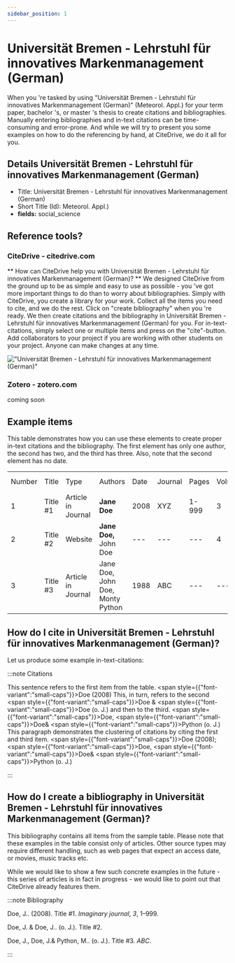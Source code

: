 ```yaml
---
sidebar_position: 1
---
```


# Universität Bremen - Lehrstuhl für innovatives Markenmanagement (German)

When you 're tasked by using "Universität Bremen - Lehrstuhl für innovatives Markenmanagement (German)" (Meteorol. Appl.) for your term paper, bachelor 's, or master 's thesis to create citations and bibliographies.
Manually entering bibliographies and in-text citations can be time-consuming and error-prone. And while we will try to present you some examples on how to do the referencing by hand, at CiteDrive, we do it all for you.

## Details  Universität Bremen - Lehrstuhl für innovatives Markenmanagement (German)
* Title: Universität Bremen - Lehrstuhl für innovatives Markenmanagement (German)
* Short Title (Id): Meteorol. Appl.)
* **fields:** social_science

## Reference tools?
### CiteDrive - citedrive.com
** How can CiteDrive help you with Universität Bremen - Lehrstuhl für innovatives Markenmanagement (German)? **
We designed CiteDrive from the ground up to be as simple and easy to use as possible - you 've got more important things to do than to worry about bibliographies. Simply with CiteDrive, you create a library for your work. Collect all the items you need to cite, and we do the rest. Click on "create bibliography" when you 're ready. We then create citations and the bibliography in Universität Bremen - Lehrstuhl für innovatives Markenmanagement (German) for you. For in-text-citations, simply select one or multiple items and press on the "cite"-button. Add collaborators to your project if you are working with other students on your project. Anyone can make changes at any time.


!["Universität Bremen - Lehrstuhl für innovatives Markenmanagement (German)"](images/universitat-bremen--lehrstuhl-fur-innovatives-markenmanagement-german.svg "Choose Universität Bremen - Lehrstuhl für innovatives Markenmanagement (German) in the CiteDrive App")

### Zotero - zotero.com

coming soon

## Example items

This table demonstrates how you can use these elements to create proper in-text citations and the bibliography. The first element has only one author, the second has two, and the third has three. Also, note that the second element has no date.


<table>
  <tr>
   <td>Number
   </td>
   <td>Title
   </td>
   <td>Type
   </td>
   <td>Authors
   </td>
   <td>Date
   </td>
   <td>Journal
   </td>
   <td>Pages
   </td>
   <td>Volume
   </td>
   <td>Issue
   </td>
   <td>Access Date
   </td>
  </tr>
  <tr>
   <td>1
   </td>
   <td>Title #1
   </td>
   <td>Article in Journal
   </td>
   <td><strong>Jane Doe</strong>
   </td>
   <td>2008
   </td>
   <td>XYZ
   </td>
   <td>1-999
   </td>
   <td>3
   </td>
   <td>2
   </td>
   <td>--
   </td>
  </tr>
  <tr>
   <td>
2
   </td>
   <td>Title #2
   </td>
   <td>Website
   </td>
   <td><strong>Jane Doe, </strong>John Doe
   </td>
   <td>---
   </td>
   <td>---
   </td>
   <td>---
   </td>
   <td>4
   </td>
   <td>---
   </td>
   <td>2020-05-01
   </td>
  </tr>
  <tr>
   <td>3
   </td>
   <td>Title #3
   </td>
   <td>Article in Journal
   </td>
   <td>Jane Doe, John Doe, Monty Python
   </td>
   <td>1988
   </td>
   <td>ABC
   </td>
   <td>---
   </td>
   <td>---
   </td>
   <td>16
   </td>
   <td>---
   </td>
  </tr>
</table>



## How do I cite in  Universität Bremen - Lehrstuhl für innovatives Markenmanagement (German)?

Let us produce some example in-text-citations:

:::note Citations


This sentence refers to the first item from the table. <span style={{"font-variant":"small-caps"}}>Doe</span> (2008) This, in turn, refers to the second <span style={{"font-variant":"small-caps"}}>Doe</span> &amp; <span style={{"font-variant":"small-caps"}}>Doe</span> (o. J.)
and then to the third.  <span style={{"font-variant":"small-caps"}}>Doe</span>, <span style={{"font-variant":"small-caps"}}>Doe</span>&amp; <span style={{"font-variant":"small-caps"}}>Python</span> (o. J.)
This paragraph demonstrates the clustering of citations by citing the first and third item. <span style={{"font-variant":"small-caps"}}>Doe</span> (2008); <span style={{"font-variant":"small-caps"}}>Doe</span>, <span style={{"font-variant":"small-caps"}}>Doe</span>&amp; <span style={{"font-variant":"small-caps"}}>Python</span> (o. J.)

:::

## How do I create a bibliography in Universität Bremen - Lehrstuhl für innovatives Markenmanagement (German)?

This bibliography contains all items from the sample table. Please note that these examples in the table consist only of articles. Other source types may require different handling, such as web pages that expect an access date, or movies, music tracks etc.

While we would like to show a few such concrete examples in the future - this series of articles is in fact in progress - we would like to point out that CiteDrive already features them.

:::note Bibliography

Doe, J..  (2008). Title #1. <i>Imaginary journal</i>, <i>3</i>, 1–999.

Doe, J. &amp; Doe, J..  (o. J.). Title #2.

Doe, J., Doe, J.&amp; Python, M..  (o. J.). Title #3. <i>ABC</i>.



:::


        